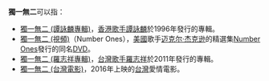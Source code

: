 '''獨一無二'''可以指：
*[[獨一無二_(譚詠麟專輯)|獨一無二 (譚詠麟專輯)]]，[[香港|香港]][[歌手|歌手]][[譚詠麟|譚詠麟]]於1996年發行的專輯。
*[[獨一無二_(視頻)|獨一無二 (視頻)]]（Number Ones），[[美國|美國]]歌手[[迈克尔·杰克逊|迈克尔·杰克逊]]的精選集[[Number_Ones|Number Ones]]發行的同名[[DVD|DVD]]。
*[[獨一無二_(羅志祥專輯)|獨一無二 (羅志祥專輯)]]，[[台灣|台灣]][[歌手|歌手]][[羅志祥|羅志祥]]於2011年發行的專輯。
*[[獨一無二_(台灣電影)|獨一無二 (台灣電影)]]，2016年上映的[[台灣|台灣]]愛情電影。

{{disambig|Cat=四字消歧義}}